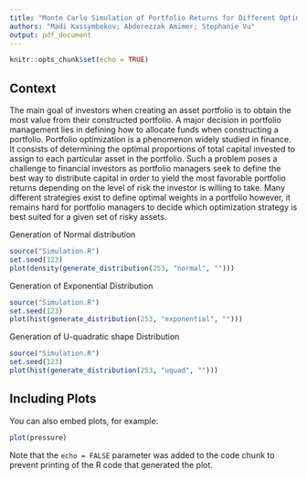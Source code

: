 ```yaml
---
title: "Monte Carlo Simulation of Portfolio Returns for Different Optimization Strategies"
authors: "Madi Kassymbekov; Abderezzak Amimer; Stephanie Vu"
output: pdf_document
---
```


```r
knitr::opts_chunk$set(echo = TRUE)
```

## Context

The main goal of investors when creating an asset portfolio is to obtain the most value from their constructed portfolio. A major decision in portfolio management lies in defining how to allocate funds when constructing a portfolio. Portfolio optimization is a phenomenon widely studied in finance. It consists of determining the optimal proportions of total capital invested to assign to each particular asset in the portfolio. Such a problem poses a challenge to financial investors as portfolio managers seek to define the best way to distribute capital in order to yield the most favorable portfolio returns depending on the level of risk the investor is willing to take. Many different strategies exist to define optimal weights in a portfolio however, it remains hard for portfolio managers to decide which optimization strategy is best suited for a given set of risky assets.


Generation of Normal distribution
```r
source("Simulation.R")
set.seed(123)
plot(density(generate_distribution(253, "normal", "")))
```
Generation of Exponential Distribution
```r
source("Simulation.R")
set.seed(123)
plot(hist(generate_distribution(253, "exponential", "")))
```
Generation of U-quadratic shape Distribution
```r
source("Simulation.R")
set.seed(123)
plot(hist(generate_distribution(253, "uquad", "")))
```

## Including Plots

You can also embed plots, for example:

```r
plot(pressure)
```

Note that the `echo = FALSE` parameter was added to the code chunk to prevent printing of the R code that generated the plot.
